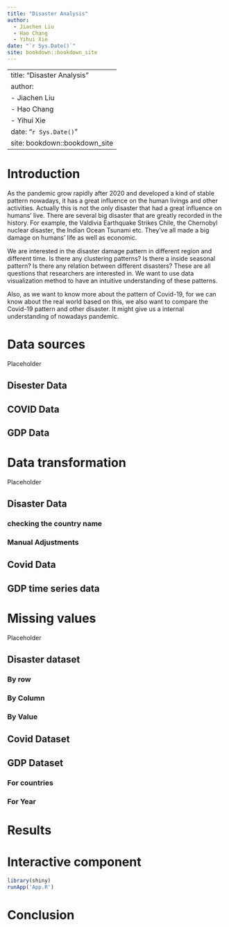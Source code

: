 ```yaml
--- 
title: "Disaster Analysis"
author: 
  - Jiachen Liu
  - Hao Chang
  - Yihui Xie
date: "`r Sys.Date()`"
site: bookdown::bookdown_site
---
```

--- 
title: "Disaster Analysis"
author: 
  - Jiachen Liu
  - Hao Chang
  - Yihui Xie
date: "`r Sys.Date()`"
site: bookdown::bookdown_site
---

# Introduction

As the pandemic grow rapidly after 2020 and developed a kind of stable pattern nowadays, it has a great influence on the human livings and other activities. Actually this is not the only disaster that had a great influence on humans' live. There are several big disaster that are greatly recorded in the history. For example, the Valdivia Earthquake Strikes Chile, the Chernobyl nuclear disaster, the Indian Ocean Tsunami etc. They've all made a big damage on humans' life as well as economic.

We are interested in the disaster damage pattern in different region and different time. Is there any clustering patterns? Is there a inside seasonal pattern? Is there any relation between different disasters? These are all questions that researchers are interested in. We want to use data visualization method to have an intuitive understanding of these patterns.

Also, as we want to know more about the pattern of Covid-19, for we can know about the real world based on this, we also want to compare the Covid-19 pattern and other disaster. It might give us a internal understanding of nowadays pandemic.





<!--chapter:end:index.Rmd-->


# Data sources

Placeholder


## Disester Data
## COVID Data
## GDP Data

<!--chapter:end:02-data.Rmd-->


# Data transformation

Placeholder


## Disaster Data
### checking the country name
### Manual Adjustments
## Covid Data
## GDP time series data

<!--chapter:end:03-cleaning.Rmd-->


# Missing values

Placeholder


## Disaster dataset
### By row
### By Column
### By Value
## Covid Dataset
## GDP Dataset
### For countries
### For Year

<!--chapter:end:04-missing.Rmd-->

# Results

<!--chapter:end:05-results.Rmd-->

# Interactive component
```r
library(shiny)
runApp('App.R')
```




<!--chapter:end:06-interactive.Rmd-->

# Conclusion


<!--chapter:end:07-conclusion.Rmd-->

